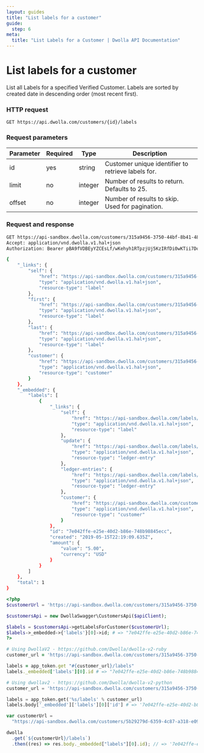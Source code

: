 ```yaml
---
layout: guides
title: "List labels for a customer"
guide:
  step: 6
meta:
  title: "List Labels for a Customer | Dwolla API Documentation"
---
```


# List labels for a customer

List all Labels for a specified Verified Customer. Labels are sorted by created date in descending order (most recent first).

### HTTP request

`GET https://api.dwolla.com/customers/{id}/labels`

### Request parameters

| Parameter | Required | Type    | Description                                        |
| --------- | -------- | ------- | -------------------------------------------------- |
| id        | yes      | string  | Customer unique identifier to retrieve labels for. |
| limit     | no       | integer | Number of results to return. Defaults to 25.       |
| offset    | no       | integer | Number of results to skip. Used for pagination.    |

### Request and response

```bash
GET https://api-sandbox.dwolla.com/customers/315a9456-3750-44bf-8b41-487b10d1d4bb/labels
Accept: application/vnd.dwolla.v1.hal+json
Authorization: Bearer pBA9fVDBEyYZCEsLf/wKehyh1RTpzjUj5KzIRfDi0wKTii7DqY

{
    "_links": {
        "self": {
            "href": "https://api-sandbox.dwolla.com/customers/315a9456-3750-44bf-8b41-487b10d1d4bb/labels",
            "type": "application/vnd.dwolla.v1.hal+json",
            "resource-type": "label"
        },
        "first": {
            "href": "https://api-sandbox.dwolla.com/customers/315a9456-3750-44bf-8b41-487b10d1d4bb/labels?limit=25&offset=0",
            "type": "application/vnd.dwolla.v1.hal+json",
            "resource-type": "label"
        },
        "last": {
            "href": "https://api-sandbox.dwolla.com/customers/315a9456-3750-44bf-8b41-487b10d1d4bb/labels?limit=25&offset=0",
            "type": "application/vnd.dwolla.v1.hal+json",
            "resource-type": "label"
        },
        "customer": {
            "href": "https://api-sandbox.dwolla.com/customers/315a9456-3750-44bf-8b41-487b10d1d4bb",
            "type": "application/vnd.dwolla.v1.hal+json",
            "resource-type": "customer"
        }
    },
    "_embedded": {
        "labels": [
            {
                "_links": {
                    "self": {
                        "href": "https://api-sandbox.dwolla.com/labels/7e042ffe-e25e-40d2-b86e-748b98845ecc",
                        "type": "application/vnd.dwolla.v1.hal+json",
                        "resource-type": "label"
                    },
                    "update": {
                        "href": "https://api-sandbox.dwolla.com/labels/7e042ffe-e25e-40d2-b86e-748b98845ecc/ledger-entries",
                        "type": "application/vnd.dwolla.v1.hal+json",
                        "resource-type": "ledger-entry"
                    },
                    "ledger-entries": {
                        "href": "https://api-sandbox.dwolla.com/labels/7e042ffe-e25e-40d2-b86e-748b98845ecc/ledger-entries",
                        "type": "application/vnd.dwolla.v1.hal+json",
                        "resource-type": "ledger-entry"
                    },
                    "customer": {
                        "href": "https://api-sandbox.dwolla.com/customers/315a9456-3750-44bf-8b41-487b10d1d4bb",
                        "type": "application/vnd.dwolla.v1.hal+json",
                        "resource-type": "customer"
                    }
                },
                "id": "7e042ffe-e25e-40d2-b86e-748b98845ecc",
                "created": "2019-05-15T22:19:09.635Z",
                "amount": {
                    "value": "5.00",
                    "currency": "USD"
                }
            }
        ]
    },
    "total": 1
}
```

```php
<?php
$customerUrl = 'https://api-sandbox.dwolla.com/customers/315a9456-3750-44bf-8b41-487b10d1d4bb';

$customersApi = new DwollaSwagger\CustomersApi($apiClient);

$labels = $customersApi->getLabelsForCustomer($customerUrl);
$labels->_embedded->{'labels'}[0]->id; # => "7e042ffe-e25e-40d2-b86e-748b98845ecc"
?>
```

```ruby
# Using DwollaV2 - https://github.com/Dwolla/dwolla-v2-ruby
customer_url = 'https://api-sandbox.dwolla.com/customers/315a9456-3750-44bf-8b41-487b10d1d4bb'

labels = app_token.get "#{customer_url}/labels"
labels._embedded['labels'][0].id # => "7e042ffe-e25e-40d2-b86e-748b98845ecc"
```

```python
# Using dwollav2 - https://github.com/Dwolla/dwolla-v2-python
customer_url = 'https://api-sandbox.dwolla.com/customers/315a9456-3750-44bf-8b41-487b10d1d4bb'

labels = app_token.get('%s/labels' % customer_url)
labels.body['_embedded']['labels'][0]['id'] # => '7e042ffe-e25e-40d2-b86e-748b98845ecc'
```

```javascript
var customerUrl =
  "https://api-sandbox.dwolla.com/customers/5b29279d-6359-4c87-a318-e09095532733";

dwolla
  .get(`${customerUrl}/labels`)
  .then((res) => res.body._embedded["labels"][0].id); // => '7e042ffe-e25e-40d2-b86e-748b98845ecc'
```
